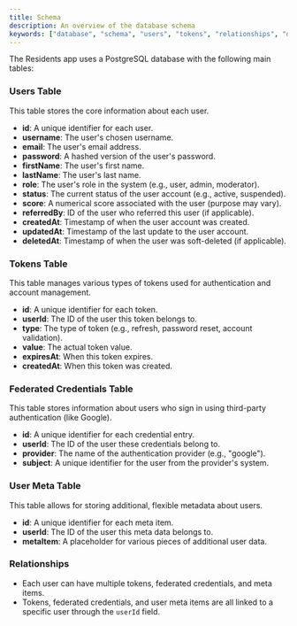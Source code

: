 ```yaml
---
title: Schema
description: An overview of the database schema
keywords: ["database", "schema", "users", "tokens", "relationships", "db", "meta"]
---
```


The Residents app uses a PostgreSQL database with the following main tables:

### Users Table
This table stores the core information about each user.

- **id**: A unique identifier for each user.
- **username**: The user's chosen username.
- **email**: The user's email address.
- **password**: A hashed version of the user's password.
- **firstName**: The user's first name.
- **lastName**: The user's last name.
- **role**: The user's role in the system (e.g., user, admin, moderator).
- **status**: The current status of the user account (e.g., active, suspended).
- **score**: A numerical score associated with the user (purpose may vary).
- **referredBy**: ID of the user who referred this user (if applicable).
- **createdAt**: Timestamp of when the user account was created.
- **updatedAt**: Timestamp of the last update to the user account.
- **deletedAt**: Timestamp of when the user was soft-deleted (if applicable).

### Tokens Table
This table manages various types of tokens used for authentication and account management.

- **id**: A unique identifier for each token.
- **userId**: The ID of the user this token belongs to.
- **type**: The type of token (e.g., refresh, password reset, account validation).
- **value**: The actual token value.
- **expiresAt**: When this token expires.
- **createdAt**: When this token was created.

### Federated Credentials Table
This table stores information about users who sign in using third-party authentication (like Google).

- **id**: A unique identifier for each credential entry.
- **userId**: The ID of the user these credentials belong to.
- **provider**: The name of the authentication provider (e.g., "google").
- **subject**: A unique identifier for the user from the provider's system.

### User Meta Table
This table allows for storing additional, flexible metadata about users.

- **id**: A unique identifier for each meta item.
- **userId**: The ID of the user this meta data belongs to.
- **metaItem**: A placeholder for various pieces of additional user data.

### Relationships
- Each user can have multiple tokens, federated credentials, and meta items.
- Tokens, federated credentials, and user meta items are all linked to a specific user through the `userId` field.

